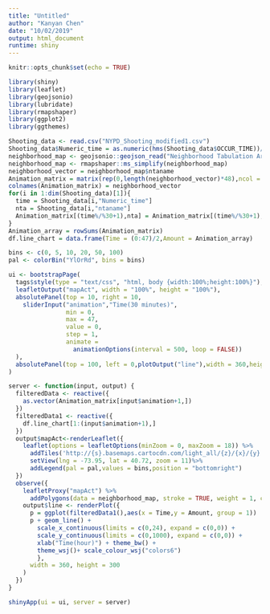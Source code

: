 ---
title: "Untitled"
author: "Kanyan Chen"
date: "10/02/2019"
output: html_document
runtime: shiny
---

```{r setup, include=FALSE}
knitr::opts_chunk$set(echo = TRUE)
```

```{r warning=FALSE}
library(shiny)
library(leaflet)
library(geojsonio)
library(lubridate)
library(rmapshaper)
library(ggplot2)
library(ggthemes)
```

```{r load data and preprocess}
Shooting_data <- read.csv("NYPD_Shooting_modified1.csv")
Shooting_data$Numeric_time = as.numeric(hms(Shooting_data$OCCUR_TIME))/60
neighborhood_map <- geojsonio::geojson_read("Neighborhood Tabulation Areas.geojson",what = "sp")
neighborhood_map <- rmapshaper::ms_simplify(neighborhood_map)
neighborhood_vector = neighborhood_map$ntaname
Animation_matrix = matrix(rep(0,length(neighborhood_vector)*48),ncol = length(neighborhood_vector))
colnames(Animation_matrix) = neighborhood_vector
for(i in 1:dim(Shooting_data)[1]){
  time = Shooting_data[i,"Numeric_time"]
  nta = Shooting_data[i,"ntaname"]
  Animation_matrix[(time%/%30+1),nta] = Animation_matrix[(time%/%30+1),nta]+1
}
Animation_array = rowSums(Animation_matrix)
df.line_chart = data.frame(Time = (0:47)/2,Amount = Animation_array)
```

```{r define color}
bins <- c(0, 5, 10, 20, 50, 100)
pal <- colorBin("YlOrRd", bins = bins)
```

```{r}
ui <- bootstrapPage(
  tags$style(type = "text/css", "html, body {width:100%;height:100%}"),
  leafletOutput("mapAct", width = "100%", height = "100%"),
  absolutePanel(top = 10, right = 10,
    sliderInput("animation","Time(30 minutes)",
                min = 0,
                max = 47,
                value = 0,
                step = 1,
                animate =
                  animationOptions(interval = 500, loop = FALSE))
  ),
  absolutePanel(top = 100, left = 0,plotOutput("line"),width = 360,height = 300)
)
```

```{r}
server <- function(input, output) {
  filteredData <- reactive({
    as.vector(Animation_matrix[input$animation+1,])
  })
  filteredData1 <- reactive({
    df.line_chart[1:(input$animation+1),]
  })
  output$mapAct<-renderLeaflet({
    leaflet(options = leafletOptions(minZoom = 0, maxZoom = 18)) %>%
      addTiles('http://{s}.basemaps.cartocdn.com/light_all/{z}/{x}/{y}.png') %>%
      setView(lng = -73.95, lat = 40.72, zoom = 11)%>%
      addLegend(pal = pal,values = bins,position = "bottomright")
  })
  observe({
    leafletProxy("mapAct") %>%
      addPolygons(data = neighborhood_map, stroke = TRUE, weight = 1, color = "purple",fillOpacity = .4,fillColor = pal(filteredData()))
    output$line <- renderPlot({
      p = ggplot(filteredData1(),aes(x = Time,y = Amount, group = 1))
      p + geom_line() + 
        scale_x_continuous(limits = c(0,24), expand = c(0,0)) + 
        scale_y_continuous(limits = c(0,1000), expand = c(0,0)) + 
        xlab("Time(hour)") + theme_bw() +
        theme_wsj()+ scale_colour_wsj("colors6")
        },
      width = 360, height = 300
    )
  })
}
```

```{r warning=FALSE}
shinyApp(ui = ui, server = server)
```